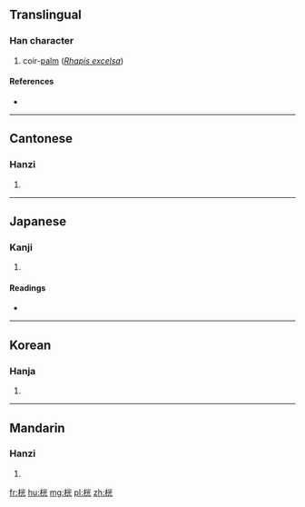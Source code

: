 ==Translingual==

===Han character===
{{Han char|rn=75|rad=木|as=06|sn=10|four=49911|canj=DFMU|ids=⿰木光}}

# coir-[[palm]] (''[[w:Rhapis excelsa|Rhapis excelsa]]'')

====References====
* {{Han ref|kx=0525.050|dkj=14758|dj=0914.040|hdz=21198.040|uh=6844|ud=26692|bh=D1E9|bd=53737}}

----

==Cantonese==

===Hanzi===
{{yue-hanzi|jyut=|y=gwong1}}

# {{defn|lang=yue|sort=木06}}

----

==Japanese==

===Kanji===
{{ja-kanji|grade=|rs=木06}}

# {{defn|lang=ja|sort=木06}}

====Readings====
* {{ja-readings|on=[[こう]] (kō)|kun=[[よこぎ]] (yokogi)}}

----

==Korean==

===Hanja===
{{ko-hanja|hangeul=광|eumhun=|rv=gwang|mr=kwang|y=kwang}}

# {{defn|lang=ko|sort=木06}}

----

==Mandarin==

===Hanzi===
{{cmn-hanzi|pin=[[guàng]] ([[guang4]])|wg=kuang<sup>4</sup>}}

# {{defn|lang=cmn|sort=木06}}

[[fr:桄]]
[[hu:桄]]
[[mg:桄]]
[[pl:桄]]
[[zh:桄]]